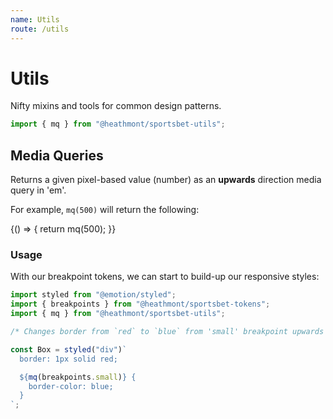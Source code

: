 ```yaml
---
name: Utils
route: /utils
---
```



# Utils

Nifty mixins and tools for common design patterns.

```js
import { mq } from "@heathmont/sportsbet-utils";
```

## Media Queries

Returns a given pixel-based value (number) as an **upwards** direction media query in 'em'.

For example, `mq(500)` will return the following:

<Playground>
  {() => {
    return mq(500);
  }}
</Playground>

### Usage

With our breakpoint tokens, we can start to build-up our responsive styles:

```jsx
import styled from "@emotion/styled";
import { breakpoints } from "@heathmont/sportsbet-tokens";
import { mq } from "@heathmont/sportsbet-utils";

/* Changes border from `red` to `blue` from 'small' breakpoint upwards */

const Box = styled("div")`
  border: 1px solid red;

  ${mq(breakpoints.small)} {
    border-color: blue;
  }
`;
```
